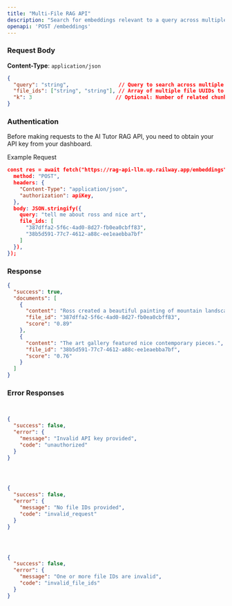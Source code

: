 ```yaml
---
title: "Multi-File RAG API"
description: "Search for embeddings relevant to a query across multiple uploaded files simultaneously."
openapi: 'POST /embeddings'
---
```


### Request Body

**Content-Type**: `application/json`

```json
{
  "query": "string",                // Query to search across multiple files
  "file_ids": ["string", "string"], // Array of multiple file UUIDs to search in
  "k": 3                           // Optional: Number of related chunks to return (default: 3)
}

```

### Authentication

Before making requests to the AI Tutor RAG API, you need to obtain your API key from your dashboard.

Example Request

```json
const res = await fetch("https://rag-api-llm.up.railway.app/embeddings", {
  method: "POST",
  headers: {
    "Content-Type": "application/json",
    "authorization": apiKey,
  },
  body: JSON.stringify({
    query: "tell me about ross and nice art",
    file_ids: [
      "387dffa2-5f6c-4ad0-8d27-fb0ea0cbff83",
      "38b5d591-77c7-4612-a88c-ee1eaebba7bf"
    ]
  }),
});

```

### Response

```json
{
  "success": true,
  "documents": [
    {
      "content": "Ross created a beautiful painting of mountain landscapes.",
      "file_id": "387dffa2-5f6c-4ad0-8d27-fb0ea0cbff83",
      "score": "0.89"
    },
    {
      "content": "The art gallery featured nice contemporary pieces.",
      "file_id": "38b5d591-77c7-4612-a88c-ee1eaebba7bf",
      "score": "0.76"
    }
  ]
}


```

### Error Responses

```json


{
  "success": false,
  "error": {
    "message": "Invalid API key provided",
    "code": "unauthorized"
  }
}


```

```json



{
  "success": false,
  "error": {
    "message": "No file IDs provided",
    "code": "invalid_request"
  }
}


```

```json



{
  "success": false,
  "error": {
    "message": "One or more file IDs are invalid",
    "code": "invalid_file_ids"
  }
}
```